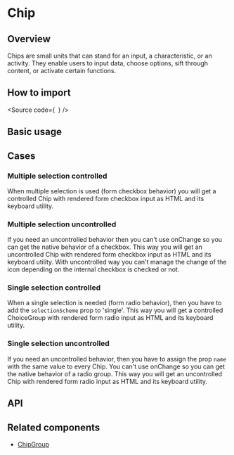 

<Meta of={Stories} />

# Chip

## Overview

Chips are small units that can stand for an input, a characteristic, or an activity. They enable users to input data, choose options, sift through content, or activate certain functions.

## How to import

<Source
  code={`
`}
/>

## Basic usage

<Canvas of={Stories.Base} />

## Cases

### Multiple selection controlled

When multiple selection is used (form checkbox behavior) you will get a controlled
Chip with rendered form checkbox input as HTML and its keyboard utility.

<Canvas of={CaseStories.MultipleControlled} />

### Multiple selection uncontrolled

If you need an uncontrolled behavior then you can't use onChange so you can get the
native behavior of a checkbox. This way you will get an uncontrolled
Chip with rendered form checkbox input as HTML and its keyboard utility.
With uncontrolled way you can't manage the change of the icon depending on
the internal checkbox is checked or not.

<Canvas of={CaseStories.MultipleUncontrolled} />

### Single selection controlled

When a single selection is needed (form radio behavior), then you have to
add the `selectionScheme` prop to 'single'. This way you will get a controlled
ChoiceGroup with rendered form radio input as HTML and its keyboard utility.

<Canvas of={CaseStories.SingleControlled} />

### Single selection uncontrolled

If you need an uncontrolled behavior, then you have to assign the prop `name`
with the same value to every Chip. You can't use onChange so you can get the
native behavior of a radio group. This way you will get an uncontrolled
Chip with rendered form radio input as HTML and its keyboard utility.

<Canvas of={CaseStories.SingleUncontrolled} />

## API

<ArgTypes of={Stories} />

## Related components

- [ChipGroup](?path=/story/components-core-form-chipgroup--base)

